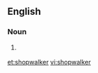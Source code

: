 {{also|shop-walker}}
==English==

===Noun===
{{en-noun}}

# {{lb|en|British}} {{alt form of|shop-walker|lang=en}}

[[et:shopwalker]]
[[vi:shopwalker]]